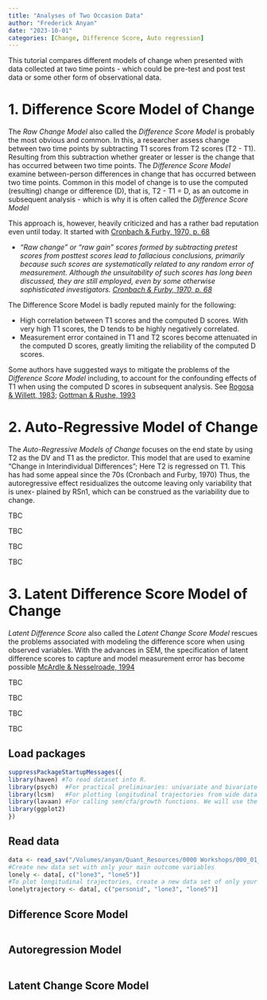 ```yaml
---
title: "Analyses of Two Occasion Data"
author: "Frederick Anyan"
date: "2023-10-01"
categories: [Change, Difference Score, Auto regression]
---
```


This tutorial compares different models of change when presented with data collected at two time points - which could be pre-test and post test data or some other form of observational data. 

# 1. Difference Score Model of Change 

The *Raw Change Model* also called the *Difference Score Model* is probably the most obvious and common. In this, a researcher assess change between two time points by subtracting T1 scores from T2 scores (T2 - T1). Resulting from this subtraction whether greater or lesser is the change that has occurred between two time points. The *Difference Score Model* examine between-person differences in change that has occurred between two time points. Common in this model of change is to use the computed (resulting) change or difference (D), that is, T2 - T1 = D, as an outcome in subsequent analysis - which is why it is often called the *Difference Score Model* 

This approach is, however, heavily criticized and has a rather bad reputation even until today. It started with [Cronbach & Furby, 1970, p. 68]([https://psycnet.apa.org/doi/10.1037/h0029382)

<ul>
  <li> *“Raw change” or “raw gain” scores formed by subtracting pretest scores from posttest scores lead to fallacious conclusions, primarily because such scores are systematically related to any random error of measurement. Although the unsuitability of such scores has long been discussed, they are still employed, even by some otherwise sophisticated investigators. [Cronbach & Furby, 1970, p. 68]([https://psycnet.apa.org/doi/10.1037/h0029382)* </li>
</ul>

The Difference Score Model is badly reputed mainly for the following:
<ul>
  <li> High correlation between T1 scores and the computed D scores. With very high T1 scores, the D tends to be highly negatively correlated. </li>
  <li> Measurement error contained in T1 and T2 scores become attenuated in the computed D scores, greatly limiting the reliability of the computed D scores.</li>
</ul>

Some authors have suggested ways to mitigate the problems of the *Difference Score Model* including, to account for the confounding effects of T1 when using the computed D scores in subsequent analysis. See [Rogosa & Willett, 1983](https://www.jstor.org/stable/1434950); [Gottman & Rushe, 1993](https://psycnet.apa.org/doi/10.1037/0022-006X.61.6.907)


# 2. Auto-Regressive Model of Change

The *Auto-Regressive Models of Change*  focuses on the end state by using T2 as the DV and T1 as the predictor. This model that are used to examine “Change in Interindividual Differences”; Here T2 is regressed on T1. This has had some appeal since the 70s (Cronbach and Furby, 1970)
Thus, the autoregressive effect residualizes the outcome leaving only variability that is unex- plained by RSn1, which can be construed as the variability due to change.

TBC

TBC

TBC

TBC


# 3. Latent Difference Score Model of Change

*Latent Difference Score* also called the *Latent Change Score Model* rescues the problems associated with modeling the difference score when using observed variables. With the advances in SEM, the specification of latent difference scores to capture and model measurement error has become possible [McArdle & Nesselroade, 1994](https://psycnet.apa.org/record/1994-97263-010)

TBC

TBC

TBC

TBC


## Load packages

```r
suppressPackageStartupMessages({
library(haven) #To read dataset into R. 
library(psych)  #For practical preliminaries: univariate and bivariate descriptive stats
library(lcsm)   #For plotting longitudinal trajectories from wide data set
library(lavaan) #For calling sem/cfa/growth functions. We will use the growth() function in the lavaan pacakage, which also has other functions. [See here](https://lavaan.ugent.be)
library(ggplot2)
})
```

## Read data 
```r
data <- read_sav("/Volumes/anyan/Quant_Resources/0000 Workshops/000_01_Dec_2023_NTNU/data.sav")
#Create new data set with only your main outcome variables
lonely <- data[, c("lone3", "lone5")]
#To plot longitudinal trajectories, create a new data set of only your outcome variables with id included
lonelytrajectory <- data[, c("personid", "lone3", "lone5")]
```



::: panel-tabset

## Difference Score Model
```r

```

## Autoregression Model
```r

```

## Latent Change Score Model
```r

```

:::

